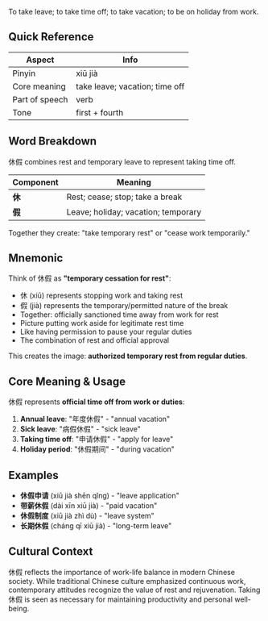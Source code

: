 To take leave; to take time off; to take vacation; to be on holiday from work.

## Quick Reference

| Aspect         | Info                           |
| -------------- | ------------------------------ |
| Pinyin         | xiū jià                        |
| Core meaning   | take leave; vacation; time off |
| Part of speech | verb                           |
| Tone           | first + fourth                 |

## Word Breakdown

休假 combines rest and temporary leave to represent taking time off.

| Component | Meaning                             |
| --------- | ----------------------------------- |
| **休**    | Rest; cease; stop; take a break     |
| **假**    | Leave; holiday; vacation; temporary |

Together they create: "take temporary rest" or "cease work temporarily."

## Mnemonic

Think of 休假 as **"temporary cessation for rest"**:

- 休 (xiū) represents stopping work and taking rest
- 假 (jià) represents the temporary/permitted nature of the break
- Together: officially sanctioned time away from work for rest
- Picture putting work aside for legitimate rest time
- Like having permission to pause your regular duties
- The combination of rest and official approval

This creates the image: **authorized temporary rest from regular duties**.

## Core Meaning & Usage

休假 represents **official time off from work or duties**:

1. **Annual leave**: "年度休假" - "annual vacation"
2. **Sick leave**: "病假休假" - "sick leave"
3. **Taking time off**: "申请休假" - "apply for leave"
4. **Holiday period**: "休假期间" - "during vacation"

## Examples

- **休假申请** (xiū jià shēn qǐng) - "leave application"
- **带薪休假** (dài xīn xiū jià) - "paid vacation"
- **休假制度** (xiū jià zhì dù) - "leave system"
- **长期休假** (cháng qī xiū jià) - "long-term leave"

## Cultural Context

休假 reflects the importance of work-life balance in modern Chinese society. While traditional
Chinese culture emphasized continuous work, contemporary attitudes recognize the value of rest and
rejuvenation. Taking 休假 is seen as necessary for maintaining productivity and personal well-being.
